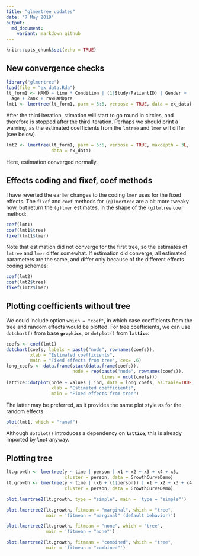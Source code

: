 ```yaml
---
title: "glmertree updates"
date: "7 May 2019"
output: 
  md_document:
    variant: markdown_github
---
```


```r
knitr::opts_chunk$set(echo = TRUE)
```

## New convergence checks

```r
library("glmertree")
load(file = "ex_data.Rda")
lt_form1 <- HAMD ~ time * Condition | (1|Study/PatientID) | Gender + 
  Age + Zanx + rawHAMDpre
lmt1 <- lmertree(lt_form1, parm = 5:6, verbose = TRUE, data = ex_data)
```

After the third iteration, stimation will start to go round in circles, and therefore is stopped after the third iteration. Perhaps we should print a warning, as the estimated coefficients from the `lmtree` and `lmer` will differ (see below).

```r
lmt2 <- lmertree(lt_form1, parm = 5:6, verbose = TRUE, maxdepth = 3L, 
                 data = ex_data)
```

Here, estimation converged normally.


## Effects coding and fixef, coef methods

I have reverted the earlier changes to the coding `lmer` uses for the fixed effects. The `fixef` and `coef` methods for `(g)lmertree` are a bit more tweaky now, but return the `(g)lmer` estimates, in the shape of the `(g)lmtree` `coef` method:

```r
coef(lmt1)
coef(lmt1$tree)
fixef(lmt1$lmer)
```

Note that estimation did not converge for the first tree, so the estimates of `lmtree` and `lmer` differ somewhat. If estimation did converge, all estimated parameters are the same, and differ only because of the different effects coding schemes:

```r
coef(lmt2)
coef(lmt2$tree)
fixef(lmt2$lmer)
```


## Plotting coefficients without tree

We could include option `which = "coef"`, in which case coefficients from the tree and random effects would be plotted. For tree coefficients, we can use `dotchart()` from base **`graphics`**, or `dotplot()` from **`lattice`**: 

```r
coefs <- coef(lmt1)
dotchart(coefs, labels = paste("node", rownames(coefs)),
         xlab = "Estimated coefficients",
         main = "Fixed effects from tree", cex= .6)
long_coefs <- data.frame(stack(data.frame(coefs)), 
                         node = rep(paste("node", rownames(coefs)), 
                                    times = ncol(coefs)))
lattice::dotplot(node ~ values | ind, data = long_coefs, as.table=TRUE, 
                 xlab = "Estimated coefficients",
                 main = "Fixed effects from tree")
```

The latter may be preferred, as it provides the same plot style as for the random effects:   

```r
plot(lmt1, which = "ranef")
```

Although `dotplot()` introduces a dependency on **`lattice`**, this is already imported by **`lme4`** anyway.



## Plotting tree

```r
lt.growth <- lmertree(y ~ time | person | x1 + x2 + x3 + x4 + x5, 
                      cluster = person, data = GrowthCurveDemo)
lt.growth <- lmertree(y ~ time | (x6 + (1|person)) | x1 + x2 + x3 + x4 + x5, 
                      cluster = person, data = GrowthCurveDemo)
```

```r
plot.lmertree2(lt.growth, type = "simple", main = 'type = "simple"')
```

```r
plot.lmertree2(lt.growth, fitmean = "marginal", which = "tree",
               main = 'fitmean = "marginal" (default behavior)')
```

```r
plot.lmertree2(lt.growth, fitmean = "none", which = "tree", 
               main = 'fitmean = "none"')
```

```r
plot.lmertree2(lt.growth, fitmean = "combined", which = "tree",
               main = 'fitmean = "combined"')
```

